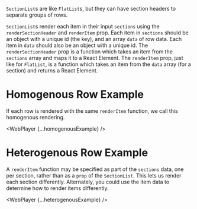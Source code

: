 

`SectionList`s are like `FlatList`s, but they can have section headers to separate groups of rows.

`SectionList`s render each item in their input `sections` using the `renderSectionHeader` and `renderItem` prop. Each item in `sections` should be an object with a unique id (the key), and an array `data` of row data. Each item in `data` should also be an object with a unique id. The `renderSectionHeader` prop is a function which takes an item from the `sections` array and maps it to a React Element. The `renderItem` prop, just like for `FlatList`, is a function which takes an item from the `data` array (for a section) and returns a React Element.

# Homogenous Row Example

If each row is rendered with the same `renderItem` function, we call this homogenous rendering.

<WebPlayer {...homogenousExample} />

# Heterogenous Row Example

A `renderItem` function may be specified as part of the `sections` data, one per section, rather than as a `prop` of the `SectionList`. This lets us render each section differently. Alternately, you could use the item data to determine how to render items differently.

<WebPlayer {...heterogenousExample} />
